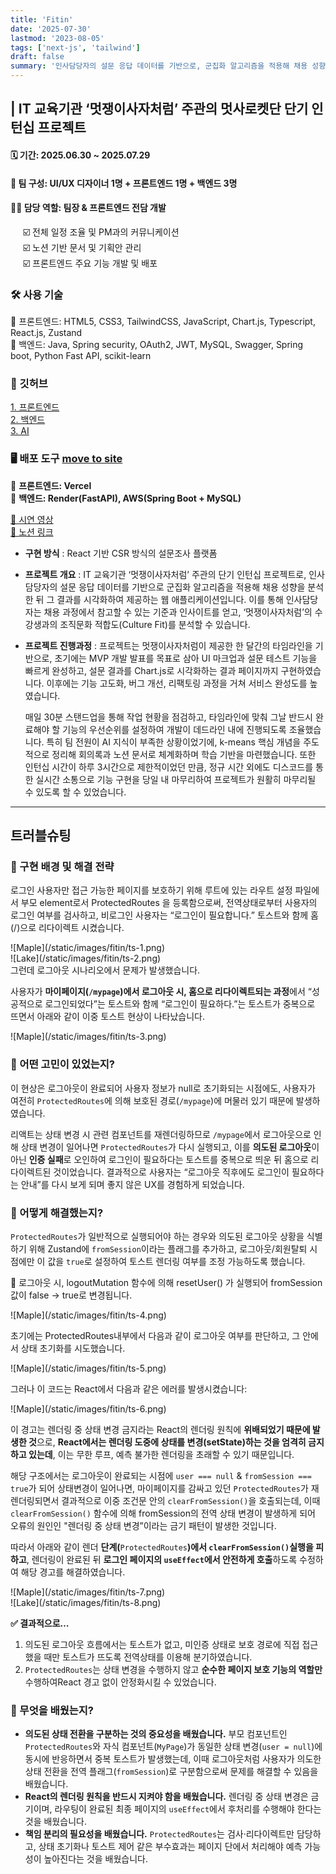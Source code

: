 ```yaml
---
title: 'Fitin'
date: '2025-07-30'
lastmod: '2023-08-05'
tags: ['next-js', 'tailwind']
draft: false
summary: '인사담당자의 설문 응답 데이터를 기반으로, 군집화 알고리즘을 적용해 채용 성향을 분석하고, Chart.js를 이용해 결과를 시각화하여 제공하는 웹 서비스입니다. 이를 통해 인사담당자는 채용 과정에서 참고할 수 있는 기준과 인사이트를 얻고, 수강생과의 조직문화 적합도(Culture Fit)를 분석할 수 있습니다.'
---
```


## | IT 교육기관 ‘멋쟁이사자처럼’ 주관의 멋사로켓단 단기 인턴십 프로젝트

#### 🗓️ 기간: 2025.06.30 ~ 2025.07.29

#### 👥 팀 구성: UI/UX 디자이너 1명 + 프론트엔드 1명 + 백엔드 3명

#### 👩‍💻 담당 역할: 팀장 & 프론트엔드 전담 개발

&nbsp;&nbsp;&nbsp;&nbsp; ☑️ 전체 일정 조율 및 PM과의 커뮤니케이션  
&nbsp;&nbsp;&nbsp;&nbsp; ☑️ 노션 기반 문서 및 기획안 관리  
&nbsp;&nbsp;&nbsp;&nbsp; ☑️ 프론트엔드 주요 기능 개발 및 배포

### 🛠️ 사용 기술

📍 프론트엔드: HTML5, CSS3, TailwindCSS, JavaScript, Chart.js, Typescript,
React.js, Zustand  
📍 백엔드: Java, Spring security, OAuth2, JWT, MySQL, Swagger, Spring boot, Python Fast API, scikit-learn

### 🌿 깃허브

<div className="grid grid-cols-3 items-center gap-4 md:grid-cols-3">
  <div className="space-x-4 text-left">
    <a
      href="https://github.com/ocy-likelion/culture_test_frontend"
      target="_blank"
      rel="noreferrer"
    >
      1. 프론트엔드
    </a>
  </div>
  <div className="space-x-4">
    <a href="https://github.com/ocy-likelion/culture_test_backend" target="_blank" rel="noreferrer">
      2. 백엔드
    </a>
  </div>
  <div className="space-x-4">
    <a href="https://github.com/ocy-likelion/culture_test_ai" target="_blank" rel="noreferrer">
      3. AI
    </a>
  </div>
</div>

### 🖥️ 배포 도구 [move to site](https://www.survey.heun0.site/)

📍 **프론트엔드: Vercel**  
📍 **백엔드: Render(FastAPI), AWS(Spring Boot + MySQL)**

<div className="grid grid-cols-3 items-center gap-4 md:grid-cols-3">
  <div className="space-x-4">
    <a
      href="https://drive.google.com/file/d/1E6AgsOYX5hczCk5vsu-DGEU03WQxFhHe/view?usp=sharing"
      target="_blank"
      rel="noreferrer"
    >
      🎥 시연 영상
    </a>
  </div>
  <div className="space-x-4">
    <a
      href="https://likelion.notion.site/C-22a44860a4f480638897cfa90a199d05"
      target="_blank"
      rel="noreferrer"
    >
      📝 노션 링크
    </a>
  </div>
</div>

- **구현 방식** : React 기반 CSR 방식의 설문조사 플랫폼
- **프로젝트 개요** : IT 교육기관 ‘멋쟁이사자처럼’ 주관의 단기 인턴십 프로젝트로, 인사담당자의 설문 응답 데이터를 기반으로 군집화 알고리즘을 적용해 채용 성향을 분석한 뒤 그 결과를 시각화하여 제공하는 웹 애플리케이션입니다. 이를 통해 인사담당자는 채용 과정에서 참고할 수 있는 기준과 인사이트를 얻고, ‘멋쟁이사자처럼’의 수강생과의 조직문화 적합도(Culture Fit)를 분석할 수 있습니다.

- **프로젝트 진행과정** : 프로젝트는 멋쟁이사자처럼이 제공한 한 달간의 타임라인을 기반으로, 초기에는 MVP 개발 발표를 목표로 삼아 UI 마크업과 설문 테스트 기능을 빠르게 완성하고, 설문 결과를 Chart.js로 시각화하는 결과 페이지까지 구현하였습니다. 이후에는 기능 고도화, 버그 개선, 리팩토링 과정을 거쳐 서비스 완성도를 높였습니다.

  매일 30분 스탠드업을 통해 작업 현황을 점검하고, 타임라인에 맞춰 그날 반드시 완료해야 할 기능의 우선순위를 설정하여 개발이 데드라인 내에 진행되도록 조율했습니다. 특히 팀 전원이 AI 지식이 부족한 상황이었기에, k-means 핵심 개념을 주도적으로 정리해 회의록과 노션 문서로 체계화하며 학습 기반을 마련했습니다. 또한 인턴십 시간이 하루 3시간으로 제한적이었던 만큼, 정규 시간 외에도 디스코드를 통한 실시간 소통으로 기능 구현을 당일 내 마무리하여 프로젝트가 원활히 마무리될 수 있도록 할 수 있었습니다.

---

## 트러블슈팅

### 📌 구현 배경 및 해결 전략

로그인 사용자만 접근 가능한 페이지를 보호하기 위해 루트에 있는 라우트 설정 파일에서 부모 element로서 ProtectedRoutes 을 등록함으로써, 전역상태로부터 사용자의 로그인 여부를 검사하고, 비로그인 사용자는 “로그인이 필요합니다.” 토스트와 함께 홈(/)으로 리다이렉트 시켰습니다.

<div className="-mx-2 flex flex-wrap overflow-hidden xl:-mx-2">
  <div className="my-1 w-full overflow-hidden px-2 xl:my-1 xl:w-1/2 xl:px-2">
    ![Maple](/static/images/fitin/ts-1.png)
  </div>
  <div className="my-1 w-full overflow-hidden px-2 xl:my-1 xl:w-1/2 xl:px-2">
    ![Lake](/static/images/fitin/ts-2.png)
  </div>
</div>
그런데 로그아웃 시나리오에서 문제가 발생했습니다.

사용자가 **마이페이지(`/mypage`)에서 로그아웃 시, 홈으로 리다이렉트되는 과정**에서 “성공적으로 로그인되었다”는 토스트와 함께 “로그인이 필요하다.”는 토스트가 중복으로 뜨면서 아래와 같이 이중 토스트 현상이 나타났습니다.

<div className="my-1 w-full overflow-hidden px-2 xl:my-1 xl:w-1/2 xl:px-2">
  ![Maple](/static/images/fitin/ts-3.png)
</div>

### 📌 어떤 고민이 있었는지?

이 현상은 로그아웃이 완료되어 사용자 정보가 null로 초기화되는 시점에도, 사용자가 여전히 `ProtectedRoutes`에 의해 보호된 경로(`/mypage`)에 머물러 있기 때문에 발생하였습니다.

리액트는 상태 변경 시 관련 컴포넌트를 재렌더링하므로 `/mypage`에서 로그아웃으로 인해 상태 변경이 일어나면 `ProtectedRoutes`가 다시 실행되고, 이를 **의도된 로그아웃**이 아닌 **인증 실패**로 오인하여 로그인이 필요하다는 토스트를 중복으로 띄운 뒤 홈으로 리다이렉트된 것이었습니다. 결과적으로 사용자는 “로그아웃 직후에도 로그인이 필요하다는 안내”를 다시 보게 되며 좋지 않은 UX를 경험하게 되었습니다.

### 📌 어떻게 해결했는지?

`ProtectedRoutes`가 일반적으로 실행되어야 하는 경우와 의도된 로그아웃 상황을 식별하기 위해 Zustand에 `fromSession`이라는 플래그를 추가하고, 로그아웃/회원탈퇴 시점에만 이 값을 `true`로 설정하여 토스트 렌더링 여부를 조정 가능하도록 했습니다.

🔽 로그아웃 시, logoutMutation 함수에 의해 resetUser() 가 실행되어 fromSession 값이 false → true로 변경됩니다.

<div className="my-1 w-full overflow-hidden px-2 xl:my-1 xl:w-full xl:px-2">
  ![Maple](/static/images/fitin/ts-4.png)
</div>

초기에는 ProtectedRoutes내부에서 다음과 같이 로그아웃 여부를 판단하고, 그 안에서 상태 초기화를 시도했습니다.

<div className="my-1 w-full overflow-hidden px-2 xl:my-1 xl:w-full xl:px-2">
  ![Maple](/static/images/fitin/ts-5.png)
</div>

그러나 이 코드는 React에서 다음과 같은 에러를 발생시켰습니다:

<div className="my-1 w-full overflow-hidden px-2 xl:my-1 xl:w-full xl:px-2">
  ![Maple](/static/images/fitin/ts-6.png)
</div>

이 경고는 렌더링 중 상태 변경 금지라는 React의 렌더링 원칙에 **위배되었기 때문에 발생한 것**으로, **React에서는 렌더링 도중에 상태를 변경(setState)하는 것을 엄격히 금지하고 있는데**, 이는 무한 루프, 예측 불가한 렌더링을 초래할 수 있기 때문입니다.

해당 구조에서는 로그아웃이 완료되는 시점에 `user === null` & `fromSession === true`가 되어 상태변경이 일어나면, 마이페이지를 감싸고 있던 `ProtectedRoutes`가 재렌더링되면서 결과적으로 이중 조건문 안의 `clearFromSession()`을 호출되는데, 이때 `clearFromSession()` 함수에 의해 fromSession의 전역 상태 변경이 발생하게 되어 오류의 원인인 "렌더링 중 상태 변경”이라는 금기 패턴이 발생한 것입니다.

따라서 아래와 같이 렌더 **단계(**`ProtectedRoutes`**)에서 `clearFromSession()`실행을 피하고**, 렌더링이 완료된 뒤 **로그인 페이지의 `useEffect`에서 안전하게 호출**하도록 수정하여 해당 경고를 해결하였습니다.

<div className="-mx-2 flex flex-wrap overflow-hidden xl:-mx-2">
  <div className="my-1 w-full overflow-hidden px-2 xl:my-1 xl:w-1/2 xl:px-2">
    ![Maple](/static/images/fitin/ts-7.png)
  </div>
  <div className="my-1 w-full overflow-hidden px-2 xl:my-1 xl:w-1/2 xl:px-2">
    ![Lake](/static/images/fitin/ts-8.png)
  </div>
</div>

**✅ 결과적으로…**

1. 의도된 로그아웃 흐름에서는 토스트가 없고, 미인증 상태로 보호 경로에 직접 접근했을 때만 토스트가 뜨도록 전역상태를 이용해 분기하였습니다.
2. `ProtectedRoutes`는 상태 변경을 수행하지 않고 **순수한 페이지 보호 기능의 역할만** 수행하여React 경고 없이 안정화시킬 수 있었습니다.

### 📌 무엇을 배웠는지?

- **의도된 상태 전환을 구분하는 것의 중요성을 배웠습니다.** 부모 컴포넌트인 `ProtectedRoutes`와 자식 컴포넌트(`MyPage`)가 동일한 상태 변경(`user = null`)에 동시에 반응하면서 중복 토스트가 발생했는데, 이때 로그아웃처럼 사용자가 의도한 상태 전환을 전역 플래그(`fromSession`)로 구분함으로써 문제를 해결할 수 있음을 배웠습니다.
- **React의 렌더링 원칙을 반드시 지켜야 함을 배웠습니다.** 렌더링 중 상태 변경은 금기이며, 라우팅이 완료된 최종 페이지의 `useEffect`에서 후처리를 수행해야 한다는 것을 배웠습니다.
- **책임 분리의 필요성을 배웠습니다.** `ProtectedRoutes`는 검사·리다이렉트만 담당하고, 상태 초기화나 토스트 제어 같은 부수효과는 페이지 단에서 처리해야 예측 가능성이 높아진다는 것을 배웠습니다.
